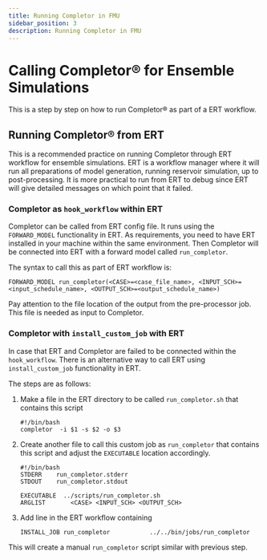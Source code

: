 ```yaml
---
title: Running Completor in FMU
sidebar_position: 3
description: Running Completor in FMU
---
```


# Calling Completor® for Ensemble Simulations
This is a step by step on how to run Completor® as part of a ERT workflow.

## Running Completor® from ERT
This is a recommended practice on running Completor through ERT workflow for ensemble simulations.
ERT is a workflow manager where it will run all preparations of model generation,
running reservoir simulation, up to post-processing.
It is more practical to run from ERT to debug since ERT will give detailed messages on which point that it failed.

### Completor as `hook_workflow` within ERT

Completor can be called from ERT config file.
It runs using the `FORWARD_MODEL` functionality in ERT.
As requirements, you need to have ERT installed in your machine within the same environment.
Then Completor will be connected into ERT with a forward model called `run_completor`.

The syntax to call this as part of ERT workflow is:
```shell
FORWARD_MODEL run_completor(<CASE>=<case_file_name>, <INPUT_SCH>=<input_schedule_name>, <OUTPUT_SCH>=<output_schedule_name>)
```

Pay attention to the file location of the output from the pre-processor job. This file is needed as input to Completor.

### Completor with `install_custom_job` with ERT

In case that ERT and Completor are failed to be connected within the `hook_workflow`. There is an alternative way to call ERT using `install_custom_job` functionality in ERT.

The steps are as follows:
1. Make a file in the ERT directory to be called `run_completor.sh` that contains this script
    ```shell
    #!/bin/bash
    completor  -i $1 -s $2 -o $3
    ```
2. Create another file to call this custom job as `run_completor` that contains this script and adjust the `EXECUTABLE` location accordingly.
    ```shell
    #!/bin/bash
    STDERR    run_completor.stderr
    STDOUT    run_completor.stdout

    EXECUTABLE  ../scripts/run_completor.sh
    ARGLIST       <CASE> <INPUT_SCH> <OUTPUT_SCH>
    ```
3. Add line in the ERT workflow containing
    ```shell
    INSTALL_JOB	run_completor			../../bin/jobs/run_completor
    ```

This will create a manual `run_completor` script similar with previous step.
